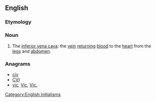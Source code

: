 ==English==
{{wikipedia|inferior vena cava}}

===Etymology===
{{initialism of|inferior vena cava|lang=en}}

===Noun===
{{en-noun}}

# {{context|anatomy|lang=en}} The [[inferior vena cava]]: the [[vein]] [[return]]ing [[blood]] to the [[heart]] from the [[legs]] and [[abdomen]].

===Anagrams===
* [[civ#English|civ]]
* [[CVI#English|CVI]]
* [[vic#English|vic]], [[Vic#English|Vic]], [[Vic.#English|Vic.]]

[[Category:English initialisms]]